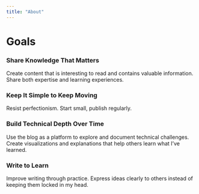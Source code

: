 ```yaml
---
title: "About"
---
```


# Goals

### Share Knowledge That Matters
Create content that is interesting to read and contains valuable information. Share both expertise and learning experiences.

### Keep It Simple to Keep Moving
Resist perfectionism. Start small, publish regularly.

### Build Technical Depth Over Time
Use the blog as a platform to explore and document technical challenges. Create visualizations and explanations that help others learn what I've learned.

### Write to Learn
Improve writing through practice. Express ideas clearly to others instead of keeping them locked in my head.
